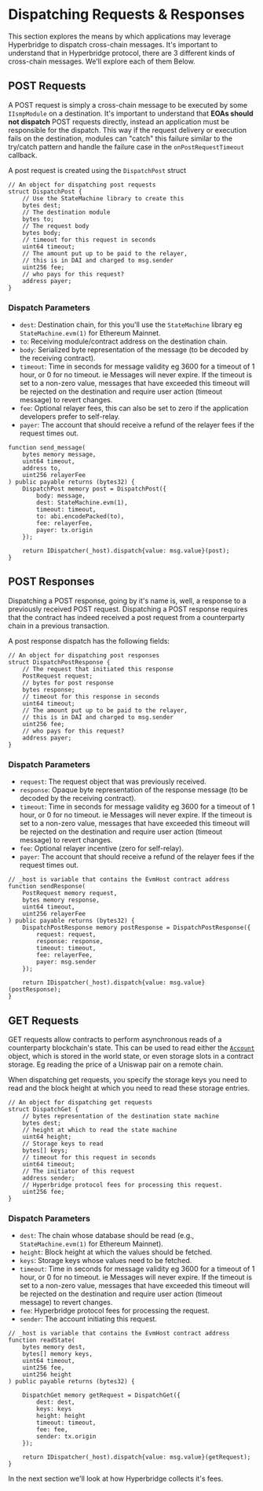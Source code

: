 # Dispatching Requests & Responses

This section explores the means by which applications may leverage Hyperbridge to dispatch cross-chain messages. It's important to understand that in Hyperbridge protocol, there are 3 different kinds of cross-chain messages. We'll explore each of them Below.

## POST Requests

A POST request is simply a cross-chain message to be executed by some `IIsmpModule` on a destination. It's important to understand that **EOAs should not dispatch** POST requests directly, instead an application must be responsible for the dispatch. This way if the request delivery or execution fails on the destination, modules can "catch" this failure similar to the try/catch pattern and handle the failure case in the `onPostRequestTimeout` callback.

A post request is created using the `DispatchPost` struct

```solidity showLineNumbers
// An object for dispatching post requests 
struct DispatchPost {
    // Use the StateMachine library to create this
    bytes dest;
    // The destination module
    bytes to;
    // The request body
    bytes body;
    // timeout for this request in seconds
    uint64 timeout;
    // The amount put up to be paid to the relayer, 
    // this is in DAI and charged to msg.sender
    uint256 fee;
    // who pays for this request?
    address payer;
}
```

### Dispatch Parameters

- `dest`: Destination chain, for this you'll use the `StateMachine` library eg `StateMachine.evm(1)` for Ethereum Mainnet.
- `to`: Receiving module/contract address on the destination chain.
- `body`: Serialized byte representation of the message (to be decoded by the receiving contract).
- `timeout`: Time in seconds for message validity eg 3600 for a timeout of 1 hour, or 0 for no timeout. ie Messages will never expire. If the timeout is set to a non-zero value, messages that have exceeded this timeout will be rejected on the destination and require user action
  (timeout message) to revert changes.
- `fee`: Optional relayer fees, this can also be set to zero if the application developers prefer to self-relay.
- `payer`: The account that should receive a refund of the relayer fees if the request times out.

```solidity showLineNumbers
function send_message(
    bytes memory message,
    uint64 timeout,
    address to,
    uint256 relayerFee
) public payable returns (bytes32) {
    DispatchPost memory post = DispatchPost({
        body: message,
        dest: StateMachine.evm(1),
        timeout: timeout,
        to: abi.encodePacked(to),
        fee: relayerFee,
        payer: tx.origin
    });

    return IDispatcher(_host).dispatch{value: msg.value}(post);
}
```

## POST Responses

Dispatching a POST response, going by it's name is, well, a response to a previously received POST request. Dispatching a POST response requires that the contract has indeed received a post request from a counterparty chain in a previous transaction.

A post response dispatch has the following fields:

```solidity showLineNumbers
// An object for dispatching post responses 
struct DispatchPostResponse {
    // The request that initiated this response
    PostRequest request;
    // bytes for post response
    bytes response;
    // timeout for this response in seconds
    uint64 timeout;
    // The amount put up to be paid to the relayer, 
    // this is in DAI and charged to msg.sender
    uint256 fee;
    // who pays for this request?
    address payer;
}
```

### Dispatch Parameters

- `request`: The request object that was previously received.
- `response`: Opaque byte representation of the response message (to be decoded by the receiving contract).
- `timeout`: Time in seconds for message validity eg 3600 for a timeout of 1 hour, or 0 for no timeout. ie Messages will never expire. If the timeout is set to a non-zero value, messages that have exceeded this timeout will be rejected on the destination and require user action
  (timeout message) to revert changes.
- `fee`: Optional relayer incentive (zero for self-relay).
- `payer`: The account that should receive a refund of the relayer fees if the request times out.

```solidity showLineNumbers
// _host is variable that contains the EvmHost contract address
function sendResponse(
    PostRequest memory request,
    bytes memory response,
    uint64 timeout,
    uint256 relayerFee
) public payable returns (bytes32) {
    DispatchPostResponse memory postResponse = DispatchPostResponse({
        request: request,
        response: response,
        timeout: timeout,
        fee: relayerFee,
        payer: msg.sender
    });

    return IDispatcher(_host).dispatch{value: msg.value}(postResponse);
}
```

## GET Requests

GET requests allow contracts to perform asynchronous reads of a counterparty blockchain's state. This can be used to read either the [`Account`](https://github.com/ethereumjs/ethereumjs-monorepo/tree/master/packages/util#module-account) object, which is stored in the world state, or even storage slots in a contract storage. Eg reading the price of a Uniswap pair on a remote chain.

When dispatching get requests,
you specify the storage keys you need to read and the block height at which you need to read these storage entries.

```solidity
// An object for dispatching get requests 
struct DispatchGet {
    // bytes representation of the destination state machine
    bytes dest;
    // height at which to read the state machine
    uint64 height;
    // Storage keys to read
    bytes[] keys;
    // timeout for this request in seconds
    uint64 timeout;
    // The initiator of this request
    address sender;
    // Hyperbridge protocol fees for processing this request.
    uint256 fee;
}
```

### Dispatch Parameters

- `dest`: The chain whose database should be read (e.g., `StateMachine.evm(1)` for Ethereum Mainnet).
- `height`: Block height at which the values should be fetched.
- `keys`: Storage keys whose values need to be fetched.
- `timeout`: Time in seconds for message validity eg 3600 for a timeout of 1 hour, or 0 for no timeout. ie Messages will never expire. If the timeout is set to a non-zero value, messages that have exceeded this timeout will be rejected on the destination and require user action
  (timeout message) to revert changes.
- `fee`: Hyperbridge protocol fees for processing the request.
- `sender`: The account initiating this request.

```solidity
// _host is variable that contains the EvmHost contract address
function readState(
    bytes memory dest,
    bytes[] memory keys,
    uint64 timeout,
    uint256 fee,
    uint256 height
) public payable returns (bytes32) {

    DispatchGet memory getRequest = DispatchGet({
        dest: dest,
        keys: keys
        height: height
        timeout: timeout,
        fee: fee,
        sender: tx.origin
    });

    return IDispatcher(_host).dispatch{value: msg.value}(getRequest);
}
```

In the next section we'll look at how Hyperbridge collects it's fees.
